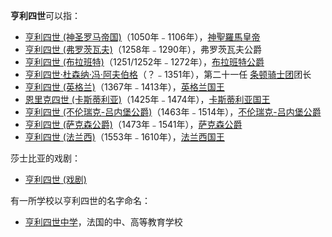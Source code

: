 '''亨利四世'''可以指：
*[[亨利四世_(神圣罗马帝国)|亨利四世 (神圣罗马帝国)]]（1050年﹣1106年），[[神聖羅馬皇帝|神聖羅馬皇帝]]
*[[亨利四世_(弗罗茨瓦夫)|亨利四世 (弗罗茨瓦夫)]]（1258年﹣1290年），弗罗茨瓦夫公爵
*[[亨利四世_(布拉班特)|亨利四世 (布拉班特)]]（1251/1252年﹣1272年），[[布拉班特公爵|布拉班特公爵]]
*[[亨利四世·杜森纳·冯·阿夫伯格|亨利四世·杜森纳·冯·阿夫伯格]]（？﹣1351年），第二十一任            [[条顿骑士团|条顿骑士团]]团长
*[[亨利四世_(英格兰)|亨利四世 (英格兰)]]（1367年﹣1413年），[[英国君主列表|英格兰国王]]
*[[恩里克四世_(卡斯蒂利亚)|恩里克四世 (卡斯蒂利亚)]]（1425年﹣1474年），[[卡斯蒂利亚君主列表|卡斯蒂利亚国王]]
*[[亨利四世_(不伦瑞克-吕内堡公爵)|亨利四世 (不伦瑞克-吕内堡公爵)]]（1463年﹣1514年），[[不伦瑞克统治者列表|不伦瑞克-吕内堡公爵]]
*[[亨利四世_(萨克森公爵)|亨利四世 (萨克森公爵)]]（1473年﹣1541年），[[萨克森统治者列表|萨克森公爵]]
*[[亨利四世_(法兰西)|亨利四世 (法兰西)]]（1553年﹣1610年），[[法国君主列表|法兰西国王]]

莎士比亚的戏剧：
*[[亨利四世_(戏剧)|亨利四世 (戏剧)]]

有一所学校以亨利四世的名字命名：
*[[亨利四世中学|亨利四世中学]]，法国的中、高等教育学校

{{disambig|Henry 4|Cat=人名译名消歧义}}